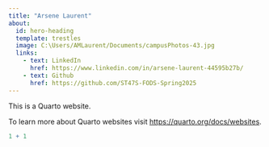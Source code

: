 ```yaml
---
title: "Arsene Laurent"
about:
  id: hero-heading
  template: trestles
  image: C:\Users/AMLaurent/Documents/campusPhotos-43.jpg
  links:
    - text: LinkedIn
      href: https://www.linkedin.com/in/arsene-laurent-44595b27b/
    - text: Github
      href: https://github.com/ST47S-FODS-Spring2025
---
```


This is a Quarto website.

To learn more about Quarto websites visit <https://quarto.org/docs/websites>.

```r
1 + 1
```
